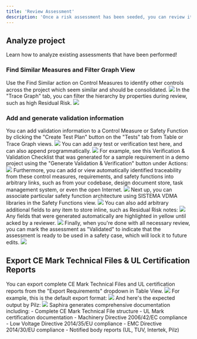 ```yaml
---
title: 'Review Assessment'
description: 'Once a risk assessment has been seeded, you can review it together with your team to identify and prioritize risks.'
---
```


## Analyze project

Learn how to analyze existing assessments that have been performed!

### Find Similar Measures and Filter Graph View

<AccordionGroup>
  <Accordion icon="github" title="Find Similar Measures">
    Use the Find Similar action on Control Measures to identify other controls across the project which seem similar and should be consolidated.
    <img src="/images/find-similar-measures.png" />
  </Accordion>
  <Accordion icon="rectangle-terminal" title="Filter Graph View">
    In the "Trace Graph" tab, you can filter the hierarchy by properties during review, such as high Residual Risk.
    <img src="/images/filter-graph-view.png" />
  </Accordion>
</AccordionGroup>

### Add and generate validation information

<AccordionGroup>

  <Accordion icon="message-bot" title="Add validation information">
    You can add validation information to a Control Measure or Safety Function by clicking the "Create Test Plan" button on the "Tests" tab from Table or Trace Graph views.
    <img src="/images/add-validation.png" />
    You can add any test or verification test here, and can also append programmatically.
    <img src="/images/create-test-plan.png" />
    For example, see this Verification & Validation Checklist that was generated for a sample requirement in a demo project using the "Generate Validation & Verification" button under Actions:
    <img src="/images/sample-test-plan.png" />
    Furthermore, you can add or view automatically identified traceability from these control measures, requirements, and safety functions into arbitrary links, such as from your codebase, 
    design document store, task management system, or even the open Internet.
    <img src="/images/traceability.png" />
    Next up, you can associate particular safety function architecture using SISTEMA VDMA libraries in the Safety Functions view.
    <img src="/images/safety-function-architecture.png" />
    You can also add arbitrary additional fields to any item to store inline, such as Residual Risk notes:
    <img src="/images/residual-risk-notes.png" />
    Any fields that were generated automatically are highlighted in yellow until acked by a reviewer.
    <img src="/images/unacked-field.png" />
    Finally, when you're done with all necessary review, you can mark the assessment as "Validated" to indicate that the assessment is ready to be used in a safety case, which will lock it to future edits.
    <img src="/images/validate-assessment.png" />
  </Accordion>
</AccordionGroup>

## Export CE Mark Technical Files & UL Certification Reports

<AccordionGroup>

<Accordion icon="message-bot" title="Export CE Mark Technical Files & UL Certification Reports">
  You can export complete CE Mark Technical Files and UL certification reports from the "Export Requirements" dropdown in Table View.
  <img src="/images/export-notified-body-report.png" />
  For example, this is the default export format:
  <img src="/images/notified-body-report.png" />
  And here's the expected output by Pilz:
  <img src="/images/pilz-report.png" />
  Saphira generates comprehensive documentation including:
  - Complete CE Mark Technical File structure
  - UL Mark certification documentation
  - Machinery Directive 2006/42/EC compliance
  - Low Voltage Directive 2014/35/EU compliance
  - EMC Directive 2014/30/EU compliance
  - Notified body reports (UL, TUV, Intertek, Pilz)
</Accordion>

</AccordionGroup>
